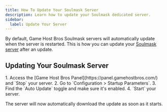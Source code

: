 ```yaml
---
title: How To Update Your Soulmask Server
description: Learn how to update your Soulmask dedicated server.
sidebar:
  label: Update Your Server
---
```


By default, Game Host Bros Soulmask servers will automatically update when the server is restarted. This is how you can update your [Soulmask server](https://www.gamehostbros.com/soulmask-server-hosting/) after an update. 

## Updating Your Soulmask Server

<Steps>
1. Access the [Game Host Bros Panel](https://panel.gamehostbros.com/) and `Stop` your server.
2. Go to `Configuration > Startup Parameters`.
3. Find the `Auto Update` toggle and make sure it's enabled.
4. `Start` your server.
</Steps>

The server will now automatically download the update as soon as it starts.